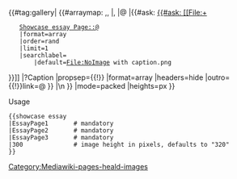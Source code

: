 <includeonly><div class="heald-gallery noheader noicon">
{{#tag:gallery|
{{#arraymap: {{{1|Essay}}},{{{2|Essay}}},{{{3|Essay}}}
|,
|@
|{{#ask: [[{{#ask:
	[[File:+]]
	[[Showcase essay Page::@]]
	|format=array
	|order=rand
	|limit=1
	|searchlabel=
        |default=File:NoImage with caption.png
}}]]
|?Caption
|propsep={{!}}
|format=array
|headers=hide
|outro={{!}}link=@
}}
|\n
}}
|mode=packed
|heights={{{4|320}}}px
}}
</div></includeonly><noinclude>
;Usage
<pre>
{{showcase essay
|EssayPage1       # mandatory
|EssayPage2       # mandatory
|EssayPage3       # mandatory
|300              # image height in pixels, defaults to "320" 
}}
</pre>
[[Category:Mediawiki-pages-heald-images]]</noinclude>
